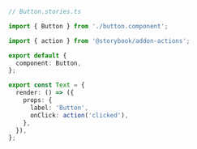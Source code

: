 ```ts
// Button.stories.ts

import { Button } from './button.component';

import { action } from '@storybook/addon-actions';

export default {
  component: Button,
};

export const Text = {
  render: () => ({
    props: {
      label: 'Button',
      onClick: action('clicked'),
    },
  }),
};
```
